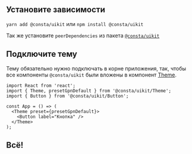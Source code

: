 ## Установите зависимости

`yarn add @consta/uikit` или `npm install @consta/uikit`

Так же установите `peerDependencies` из пакета [`@consta/uikit`](https://github.com/consta-design-system/uikit/blob/master/package.json)

## Подключите тему

Тему обязательно нужно подключать в корне приложения, так,
чтобы все компоненты `@consta/uikit` были вложены в компонент [Theme](##LIBS.LIB.STAND/lib:uikit/stand:components-theme-stable).

```tsx
import React from 'react';
import { Theme, presetGpnDefault } from '@consta/uikit/Theme';
import { Button } from '@consta/uikit/Button';

const App = () => (
  <Theme preset={presetGpnDefault}>
    <Button label="Кнопка" />
  </Theme>
);
```

## Всë!
